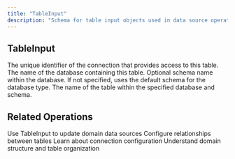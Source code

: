 ```yaml
---
title: "TableInput"
description: "Schema for table input objects used in data source operations"
---
```


## TableInput

<ParamField path="connection_id" type="String!" required>
  The unique identifier of the connection that provides access to this table.
</ParamField>

<ParamField path="database_name" type="String!" required>
  The name of the database containing this table.
</ParamField>

<ParamField path="schema_name" type="String">
  Optional schema name within the database. If not specified, uses the default schema for the database type.
</ParamField>

<ParamField path="table_name" type="String!" required>
  The name of the table within the specified database and schema.
</ParamField>


## Related Operations

<CardGroup cols={2}>
  <Card title="Update Data Sources" icon="refresh" href="/integrations/graphql-api/mutations/domain/update-data-sources">
    Use TableInput to update domain data sources
  </Card>
  <Card title="JoinInput Schema" icon="link" href="/integrations/graphql-api/objects/join-input">
    Configure relationships between tables
  </Card>
  <Card title="Connection Objects" icon="database" href="/integrations/graphql-api/objects/connection">
    Learn about connection configuration
  </Card>
  <Card title="DomainModel Schema" icon="folder" href="/integrations/graphql-api/objects/domain-model">
    Understand domain structure and table organization
  </Card>
</CardGroup>
